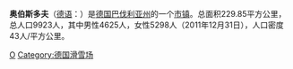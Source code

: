 {{Infobox Settlement
| name = 奥伯斯多夫<br />Oberstdorf
| image_skyline = 
| imagesize = 250px
| image_caption = 
| image_flag = 
| image_shield = Wappen von Oberstdorf.png
| pushpin_map = Germany
| pushpin_label_position = bottom
| subdivision_type = 国家
| subdivision_name = {{GER}}
| subdivision_type1 = [[德国行政区划|州]]
| subdivision_name1 = [[巴伐利亚州|巴伐利亚州]]
| subdivision_type2 = [[德国行政区划|县]]
| subdivision_name2 =  [[上阿尔高县|上阿尔高县]]
| elevation_m = 815
| elevation_ft = 
| area_total_km2 = 
| population_as_of = 2006年
| population_total = 9903
| population_density_km2 = 
| timezone = [[CET|CET]]
| utc_offset = +1
| timezone_DST = [[CEST|CEST]]
| utc_offset_DST = +2
| latd = 47
| latm = 25
| lats = 
| latNS = N
| longd = 10
| longm = 17
| longs = 
| longEW = E
| website =  
}}
'''奥伯斯多夫'''（[[德语|德语]]：'''{{lang|de|Oberstdorf}}'''）是[[德国|德国]][[巴伐利亚州|巴伐利亚州]]的一个[[市镇_(德国)|市镇]]。总面积229.85平方公里，总人口9923人，其中男性4625人，女性5298人（2011年12月31日），人口密度43人/平方公里。

{{Authority control}}
{{Germany-geo-stub}}

[[Category:巴伐利亚州市镇|O]]
[[Category:德国滑雪场|Category:德国滑雪场]]